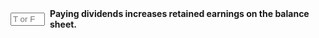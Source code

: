 ::: {.question-block}

<form onsubmit="event.preventDefault(); checkAnswerBox('module10_tf_q64','F')" style="display: flex; align-items: center; gap: 8px;">
  <input type="text" id="module10_tf_q64" name="module10_tf_q64" maxlength="1" placeholder="T or F" style="width: 55px;" data-correct-answer="F" /> 
  <label for="module10_tf_q64"><strong>Paying dividends increases retained earnings on the balance sheet.</strong></label>
</form>

<div id="feedback-module10_tf_q64" class="feedback" data-status="" style="display:none;">
FALSE.  Dividends reduce retained earnings and cash.
</div>

:::
